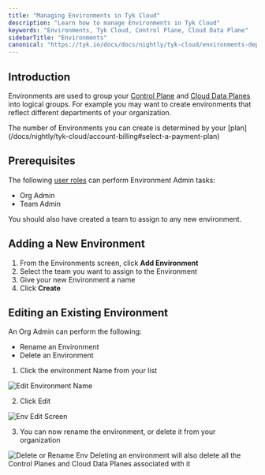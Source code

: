 ```yaml
---
title: "Managing Environments in Tyk Cloud"
description: "Learn how to manage Environments in Tyk Cloud"
keywords: "Environments, Tyk Cloud, Control Plane, Cloud Data Plane"
sidebarTitle: "Environments"
canonical: "https://tyk.io/docs/docs/nightly/tyk-cloud/environments-deployments/managing-environments"
---
```


## Introduction

Environments are used to group your [Control Plane](/docs/nightly/tyk-cloud#glossary) and [Cloud Data Planes](/docs/nightly/tyk-cloud#glossary) into logical groups. For example you may want to create environments that reflect different departments of your organization.


<Note>
The number of Environments you can create is determined by your [plan](/docs/nightly/tyk-cloud/account-billing#select-a-payment-plan)
</Note>


## Prerequisites

The following [user roles](/docs/nightly/tyk-cloud/teams-users#assign-user-roles) can perform Environment Admin tasks:

- Org Admin
- Team Admin

You should also have created a team to assign to any new environment.

## Adding a New Environment

1. From the Environments screen, click **Add Environment**
2. Select the team you want to assign to the Environment
3. Give your new Environment a name
4. Click **Create**

## Editing an Existing Environment

An Org Admin can perform the following:

- Rename an Environment
- Delete an Environment

1. Click the environment Name from your list

<img src="/img/admin/tyk-cloud-edit-env.png" alt="Edit Environment Name" />

2. Click Edit

<img src="/img/admin/tyk-cloud-env-screen.png" alt="Env Edit Screen" />

3. You can now rename the environment, or delete it from your organization

<img src="/img/admin/tyk-cloud-rename-delete.png" alt="Delete or Rename Env" />


<Warning>
Deleting an environment will also delete all the Control Planes and Cloud Data Planes associated with it
</Warning>


